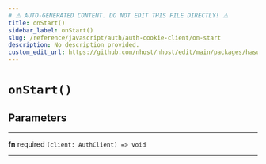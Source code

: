 ```yaml
---
# ⚠️ AUTO-GENERATED CONTENT. DO NOT EDIT THIS FILE DIRECTLY! ⚠️
title: onStart()
sidebar_label: onStart()
slug: /reference/javascript/auth/auth-cookie-client/on-start
description: No description provided.
custom_edit_url: https://github.com/nhost/nhost/edit/main/packages/hasura-auth-js/src/core/client.ts#L78
---
```


# `onStart()`

## Parameters

---

**<span className="parameter-name">fn</span>** <span className="optional-status">required</span> `(client: AuthClient) => void`

---
